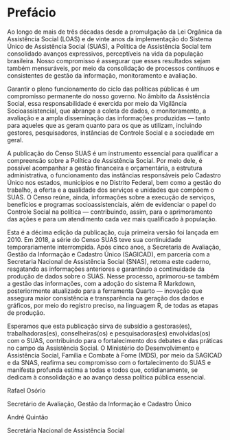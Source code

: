 # Prefácio {.unnumbered}

Ao longo de mais de três décadas desde a promulgação da Lei Orgânica da Assistência Social (LOAS) e de vinte anos da implementação do Sistema Único de Assistência Social (SUAS), a Política de Assistência Social tem consolidado avanços expressivos, perceptíveis na vida da população brasileira. Nosso compromisso é assegurar que esses resultados sejam também mensuráveis, por meio da consolidação de processos contínuos e consistentes de gestão da informação, monitoramento e avaliação.

Garantir o pleno funcionamento do ciclo das políticas públicas é um compromisso permanente do nosso governo. No âmbito da Assistência Social, essa responsabilidade é exercida por meio da Vigilância Socioassistencial, que abrange a coleta de dados, o monitoramento, a avaliação e a ampla disseminação das informações produzidas — tanto para aqueles que as geram quanto para os que as utilizam, incluindo gestores, pesquisadores, instâncias de Controle Social e a sociedade em geral. 

A publicação do Censo SUAS é um instrumento essencial para qualificar a compreensão sobre a Política de Assistência Social. Por meio dele, é possível acompanhar a gestão financeira e orçamentária, a estrutura administrativa, o funcionamento das instâncias responsáveis pelo Cadastro Único nos estados, municípios e no Distrito Federal, bem como a gestão do trabalho, a oferta e a qualidade dos serviços e unidades que compõem o SUAS. O Censo reúne, ainda, informações sobre a execução de serviços, benefícios e programas socioassistenciais, além de evidenciar o papel do Controle Social na política — contribuindo, assim, para o aprimoramento das ações e para um atendimento cada vez mais qualificado à população.

Esta é a décima edição da publicação, cuja primeira versão foi lançada em 2010. Em 2018, a série do Censo SUAS teve sua continuidade temporariamente interrompida. Após cinco anos, a Secretaria de Avaliação, Gestão da Informação e Cadastro Único (SAGICAD), em parceria com a Secretaria Nacional de Assistência Social (SNAS), retoma este caderno, resgatando as informações anteriores e garantindo a continuidade da produção de dados sobre o SUAS. Nesse processo, aprimorou-se também a gestão das informações, com a adoção do sistema R Markdown, posteriormente atualizado para a ferramenta Quarto — inovação que assegura maior consistência e transparência na geração dos dados e gráficos, por meio do registro preciso, na linguagem R, de todas as etapas de produção.

Esperamos que esta publicação sirva de subsídio a gestoras(es), trabalhadoras(es), conselheiras(os) e pesquisadoras(es) envolvidas(os) com o SUAS, contribuindo para o fortalecimento dos debates e das práticas no campo da Assistência Social. O Ministério do Desenvolvimento e Assistência Social, Família e Combate à Fome (MDS), por meio da SAGICAD e da SNAS, reafirma seu compromisso com o fortalecimento do SUAS e manifesta profunda estima a todas e todos que, cotidianamente, se dedicam à consolidação e ao avanço dessa política pública essencial.

Rafael Osório

Secretário de Avaliação, Gestão da Informação e Cadastro Único

André Quintão

Secretária Nacional de Assistência Social

